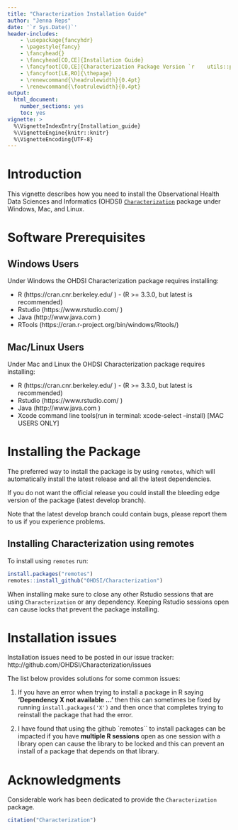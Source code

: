 ```yaml
---
title: "Characterization Installation Guide"
author: "Jenna Reps"
date: '`r Sys.Date()`'
header-includes:
    - \usepackage{fancyhdr}
    - \pagestyle{fancy}
    - \fancyhead{}
    - \fancyhead[CO,CE]{Installation Guide}
    - \fancyfoot[CO,CE]{Characterization Package Version `r    utils::packageVersion("Characterization")`}
    - \fancyfoot[LE,RO]{\thepage}
    - \renewcommand{\headrulewidth}{0.4pt}
    - \renewcommand{\footrulewidth}{0.4pt}
output:
  html_document:
    number_sections: yes
    toc: yes
vignette: >
  %\VignetteIndexEntry{Installation_guide}
  %\VignetteEngine{knitr::knitr}
  %\VignetteEncoding{UTF-8}
---
```


# Introduction
This vignette describes how you need to install the Observational Health Data Sciences and Informatics (OHDSI) [`Characterization`](http://github.com/OHDSI/Characterization) package under Windows, Mac, and Linux.

# Software Prerequisites

## Windows Users
Under Windows the OHDSI Characterization package requires installing:

* R (https://cran.cnr.berkeley.edu/ ) \- (R >= 3.3.0, but latest is recommended)
* Rstudio (https://www.rstudio.com/  )
* Java (http://www.java.com )
* RTools (https://cran.r-project.org/bin/windows/Rtools/) 

## Mac/Linux Users
Under Mac and Linux the OHDSI Characterization package requires installing:

* R (https://cran.cnr.berkeley.edu/ ) \- (R >= 3.3.0, but latest is recommended)
* Rstudio (https://www.rstudio.com/  )
* Java (http://www.java.com )
* Xcode command line tools(run in terminal: xcode-select --install) [MAC USERS ONLY]


# Installing the Package
The preferred way to install the package is by using `remotes`, which will automatically install the latest release and all the latest dependencies.

If you do not want the official release you could install the bleeding edge version of the package (latest develop branch).

Note that the latest develop branch could contain bugs, please report them to us if you experience problems.

## Installing Characterization using remotes
To install using `remotes` run:
```r
install.packages("remotes")
remotes::install_github("OHDSI/Characterization")
```

When installing make sure to close any other Rstudio sessions that are using `Characterization` or any dependency.  Keeping Rstudio sessions open can cause locks that prevent the package installing.


# Installation issues
Installation issues need to be posted in our issue tracker:
http://github.com/OHDSI/Characterization/issues

The list below provides solutions for some common issues:

1. If you have an error when trying to install a package in R saying **'Dependency X not available ...'** then this can sometimes be fixed by running `install.packages('X')` and then once that completes trying to reinstall the package that had the error.

2. I have found that using the github `remotes`` to install packages can be impacted if you have **multiple R sessions** open as one session with a library open can cause the library to be locked and this can prevent an install of a package that depends on that library.


# Acknowledgments

Considerable work has been dedicated to provide the `Characterization` package.

```r
citation("Characterization")
```
